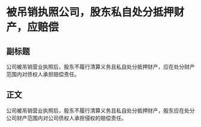 # 被吊销执照公司，股东私自处分抵押财产，应赔偿
## 副标题
公司被吊销营业执照后，股东不履行清算义务且私自处分抵押财产，应在处分财产范围内对债权人承担赔偿责任。
## 正文
公司被吊销营业执照后，股东不履行清算义务且私自处分抵押财产，股东应在处分公司财产范围内对公司债权人承担侵权的赔偿责任。